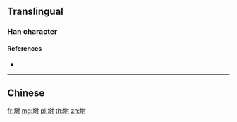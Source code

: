 {{also|塒}}
==Translingual==

===Han character===
{{Han char|rn=32|rad=土|as=07|sn=10|four=|canj=GADI|ids=⿰土时}}

====References====
* {{Han ref|kx=0230.121|hdz=10444.010|uh=57D8|ud=22488}}

----

==Chinese==
{{zh-see|塒}}

[[fr:埘]]
[[mg:埘]]
[[pl:埘]]
[[th:埘]]
[[zh:埘]]